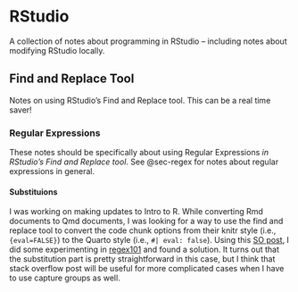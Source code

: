 # RStudio {#sec-regex}

A collection of notes about programming in RStudio -- including notes about modifying RStudio locally.

## Find and Replace Tool

Notes on using RStudio's Find and Replace tool. This can be a real time saver!

### Regular Expressions

These notes should be specifically about using Regular Expressions _in RStudio's Find and Replace tool_. See @sec-regex for notes about regular expressions in general.

#### Substituions

I was working on making updates to Intro to R. While converting Rmd documents to Qmd documents, I was looking for a way to use the find and replace tool to convert the code chunk options from their knitr style (i.e., `{eval=FALSE}`) to the Quarto style (i.e., `#| eval: false`). Using this [SO post](https://stackoverflow.com/questions/30896845/r-regex-to-find-and-replace-code-in-rstudio), I did some experimenting in [regex101](https://regex101.com/r/21wSPU/1) and found a solution. It turns out that the substitution part is pretty straightforward in this case, but I think that stack overflow post will be useful for more complicated cases when I have to use capture groups as well.